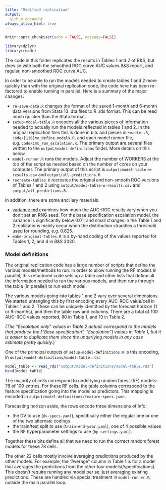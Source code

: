 ```yaml
---
title: "Modified replication"
output: 
  github_document
always_allow_html: true
---
```


```r
knitr::opts_chunk$set(echo = FALSE, message=FALSE)

library(dplyr)
library(readr)
```

The code in this folder replicates the results in Tables 1 and 2 of B&S, but does so with both the smoothed ROC curve AUC values B&S report, and regular, non-smoothed ROC curve AUC. 

In order to be able to run the models needed to create tables 1 and 2 more quickly than with the original replication code, the code here has been re-factored to enable running in parallel. Here is a summary of the major changes:

- `re-save-data.R` changes the format of the saved 1-month and 6-month data versions from Stata 13 .dta files to R .rds format. This can be read much quicker than the Stata format. 
- `setup-model-table.R` encodes all the various pieces of information needed to actually run the models reflected in tables 1 and 2. In the original replication files this is done in bits and pieces in `+master.R`, `code/[1|6]mo_define_models.R`, and each model runner file, e.g. `code/1mo_run_escalation.R`. The primary output are several files written to the `output/model-definitions` folder. More details on this below.
- `model-runner.R` runs the models. Adjust the number of WORKERS at the top of the script as needed based on the number of cores on your computer. The primary output of this script is `output/model-table-w-results.csv` and `output/all-predictions.R`.
- `recreate-tables.R` recreates the original and non-smooth ROC versions of Tables 1 and 2 using `output/model-table-w-results.csv` and `output/all-predictions.R`.

In addition, there are some ancillary materials. 

- [variance.md](/variance.md) examines how much the AUC-ROC results vary when you don't set an RNG seed. For the base specification escalation model, the variance is significantly below 0.01, and small changes in the Table 1 and 2 replications mainly occur when the distribution straddles a threshold used for rounding, e.g. 0.825. 
- `make-original-tables.R` is a by-hand coding of the values reported for Tables 1, 2, and 4 in B&S 2020. 

### Model definitions

The original replication code has a large number of scripts that define the various models/methods to run. In order to allow running the RF models in parallel, this refactored code sets up a table and other lists that define all the information needed to run the various models, and then runs through the table (in parallel) to run each model. 

The various models going into tables 1 and 2 vary over several dimensions. We started untangling this by first encoding every AUC-ROC value/cell in Tables 1 and 2. These can be uniquely identified by the forecast horizon (1 or 6-months), and then the table row and columns. There are a total of 100 AUC-ROC values reported, 90 in Table 1, and 10 in Table 2. 

_(The "Escalation only" values in Table 2 actuall correspond to the models that produce the \["Base specification", "Escalation"\] values in Table 1, but it is easier to duplicate them since the underlying models in any case estimate pretty quickly.)_

One of the principal outputs of `setup-model-definitions.R` is this encoding, in `output/model-definitions/model-table.rds`:

```r
model_table <- read_rds("output/model-definitions/model-table.rds")
head(model_table)
```

The majority of cells correspond to underlying random forest (RF) models--78 of 100 entries. For these RF cells, the table columns correspond to the feature specification going into the model as predictors. This mapping is encoded in `output/model-definitions/feature-specs.json`. 

Forecasting horizon aside, the rows encode three dimensions of info:

- the DV to use (`dv-specs.yaml`), specifically either the regular one or one of the two alternate codings
- the train/test split to use (`train-end-year.yaml`), one of 4 possible values
- the RF hyperparameter settings to use (`hp-settings.yaml`). 

Together these bits define all that we need to run the correct random forest models for these 78 cells. 

The other 22 cells mostly involve averaging predictions produced by the other models. For example, the "Average" column in Table 1 is for a model that averages the predictions from the other four models(/specifications). This doesn't require running any model per se; just averaging existing predictions. These are handled via special treatment in `model-runner.R`, outside the main parallel loop. 


